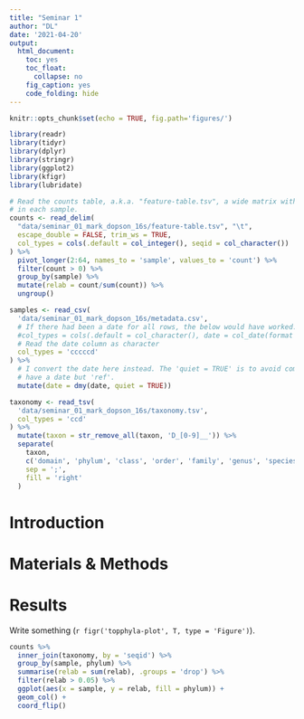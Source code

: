 ```yaml
---
title: "Seminar 1"
author: "DL"
date: '2021-04-20'
output: 
  html_document:
    toc: yes
    toc_float:
      collapse: no
    fig_caption: yes
    code_folding: hide
---
```


```r
knitr::opts_chunk$set(echo = TRUE, fig.path='figures/')
```

```r
library(readr)
library(tidyr)
library(dplyr)
library(stringr)
library(ggplot2)
library(kfigr)
library(lubridate)
```

```r
# Read the counts table, a.k.a. "feature-table.tsv", a wide matrix with counts for each sequence
# in each sample.
counts <- read_delim(
  "data/seminar_01_mark_dopson_16s/feature-table.tsv", "\t", 
  escape_double = FALSE, trim_ws = TRUE,
  col_types = cols(.default = col_integer(), seqid = col_character())
) %>%
  pivot_longer(2:64, names_to = 'sample', values_to = 'count') %>%
  filter(count > 0) %>%
  group_by(sample) %>%
  mutate(relab = count/sum(count)) %>%
  ungroup()

samples <- read_csv(
  'data/seminar_01_mark_dopson_16s/metadata.csv',
  # If there had been a date for all rows, the below would have worked. Sometimes the field was 'ref' though.
  #col_types = cols(.default = col_character(), date = col_date(format = "%d/%m/%Y"), ph = col_double())
  # Read the date column as character
  col_types = 'cccccd'
) %>%
  # I convert the date here instead. The 'quiet = TRUE' is to avoid complaints from the six rows that doesn't
  # have a date but 'ref'.
  mutate(date = dmy(date, quiet = TRUE))

taxonomy <- read_tsv(
  'data/seminar_01_mark_dopson_16s/taxonomy.tsv',
  col_types = 'ccd'
) %>%
  mutate(taxon = str_remove_all(taxon, 'D_[0-9]__')) %>%
  separate(
    taxon, 
    c('domain', 'phylum', 'class', 'order', 'family', 'genus', 'species'), 
    sep = ';',
    fill = 'right'
  )
```

# Introduction

# Materials & Methods

# Results

Write something (`r figr('topphyla-plot', T, type = 'Figure')`).

```r
counts %>%
  inner_join(taxonomy, by = 'seqid') %>%
  group_by(sample, phylum) %>%
  summarise(relab = sum(relab), .groups = 'drop') %>%
  filter(relab > 0.05) %>%
  ggplot(aes(x = sample, y = relab, fill = phylum)) +
  geom_col() +
  coord_flip()
```
